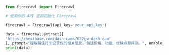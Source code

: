 ```python Python
from firecrawl import Firecrawl

# 使用你的 API 密钥初始化 Firecrawl

firecrawl = Firecrawl(api_key='your_api_key')

data = firecrawl.extract([
'https://nextbase.com/dash-cams/622gw-dash-cam'
], prompt="提取最佳行车记录仪的相关信息，包括价格、功能、优缺点和评测。", enable_web_search=True)
print(data)
```
